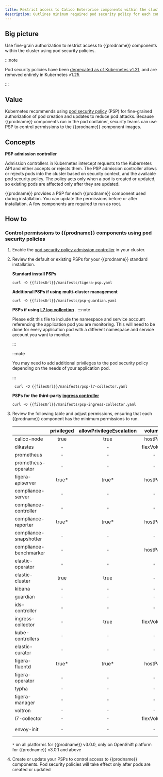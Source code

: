 ```yaml
---
title: Restrict access to Calico Enterprise components within the cluster
description: Outlines minimum required pod security policy for each component in Calico Enterprise
---
```


## Big picture

Use fine-grain authorization to restrict access to {{prodname}} components within the cluster using pod security policies.

:::note

Pod security policies have been [deprecated as of Kubernetes v1.21][deprecated], and are removed entirely in Kubernetes v1.25.

:::

## Value

Kubernetes recommends using [pod security policy](https://kubernetes.io/docs/concepts/policy/pod-security-policy/) (PSP) for fine-grained authorization of pod creation and updates to reduce pod attacks.
Because {{prodname}} components run in the pod container, security teams can use PSP to control permissions to the
{{prodname}} component images.

## Concepts

**PSP admission controller**

Admission controllers in Kubernetes intercept requests to the Kubernetes API and either accepts or rejects them. The PSP admission controller allows or rejects pods into the cluster based on security context, and the available pod security policy. The policy acts only when a pod is created or updated, so existing pods are affected only after they are updated.

{{prodname}} provides a PSP for each {{prodname}} component used during installation. You can update the permissions before or after installation. A few components are required to run as root.

## How to

### Control permissions to {{prodname}} components using pod security policies

1. Enable the [pod security policy admission controller](https://kubernetes.io/docs/concepts/policy/pod-security-policy/#enabling-pod-security-policies) in your cluster.

2. Review the default or existing PSPs for your {{prodname}} standard installation.

   **Standard install PSPs**

   ```bash-plain-text
   curl -O {{filesUrl}}/manifests/tigera-psp.yaml
   ```

   **Additional PSPs if using multi-cluster management**

   ```bash-plain-text
   curl -O {{filesUrl}}/manifests/psp-guardian.yaml
   ```

   **PSPs if using [L7 log collection](https://docs.tigera.io/visibility/elastic/l7/configure)** .
   :::note

   Please edit this file to include the namespace and service account referencing the application pod you are monitoring.
   This will need to be done for every application pod with a different namespace and service account you want to monitor.

   :::

   :::note

   You may need to add additional privileges to the pod security policy depending on the needs of your application pod.

   :::

   ```bash-plain-text
    curl -O {{filesUrl}}/manifests/psp-l7-collector.yaml
   ```

   **PSPs for the third-party [ingress controller](https://docs.tigera.io/security/advanced-policy)**

   ```bash-plain-text
   curl -O {{filesUrl}}/manifests/psp-ingress-collector.yaml
   ```

3. Review the following table and adjust permissions, ensuring that each {{prodname}} component has the minimum permissions to run.

   |                        | privileged | allowPrivilegeEscalation |  volumes   | hostNetwork | runAsUser | allowedCapabilities | hostPID |
   | :--------------------- | :--------: | :----------------------: | :--------: | :---------: | :-------: | :-----------------: | :-----: |
   | calico-node            |    true    |           true           |  hostPath  |    true     |   root    |          -          |    -    |
   | dikastes               |     -      |            -             | flexVolume |      -      |   root    |      NET_ADMIN      |    -    |
   | prometheus             |     -      |            -             |     -      |      -      |   root    |          -          |    -    |
   | prometheus-operator    |     -      |            -             |     -      |      -      |     -     |          -          |    -    |
   | tigera-apiserver       |   true\*   |          true\*          |  hostPath  |      -      |   root    |          -          |    -    |
   | compliance-server      |     -      |            -             |     -      |      -      |     -     |          -          |    -    |
   | compliance-controller  |     -      |            -             |     -      |      -      |     -     |                     |    -    |
   | compliance-reporter    |   true\*   |          true\*          |  hostPath  |      -      |   root    |          -          |    -    |
   | compliance-snapshotter |     -      |            -             |     -      |      -      |     -     |          -          |    -    |
   | compliance-benchmarker |     -      |            -             |  hostPath  |      -      |   root    |          -          |  true   |
   | elastic-operator       |     -      |            -             |     -      |      -      |     -     |          -          |    -    |
   | elastic-cluster        |    true    |           true           |     -      |      -      |   root    |      CAP_CHOWN      |    -    |
   | kibana                 |     -      |            -             |     -      |      -      |     -     |          -          |    -    |
   | guardian               |     -      |            -             |     -      |      -      |     -     |          -          |    -    |
   | ids-controller         |     -      |            -             |     -      |      -      |     -     |          -          |    -    |
   | ingress-collector      |     -      |           true           | flexVolume |      -      |   root    |  NET_BIND_SERVICE   |    -    |
   | kube-controllers       |     -      |            -             |     -      |      -      |     -     |          -          |    -    |
   | elastic-curator        |     -      |            -             |     -      |      -      |     -     |          -          |    -    |
   | tigera-fluentd         |   true\*   |          true\*          |  hostPath  |      -      |   root    |      CAP_CHOWN      |    -    |
   | tigera-operator        |     -      |            -             |     -      |    true     |     -     |          -          |    -    |
   | typha                  |     -      |            -             |     -      |    true     |     -     |          -          |    -    |
   | tigera-manager         |     -      |            -             |     -      |      -      |     -     |          -          |    -    |
   | voltron                |     -      |            -             |     -      |      -      |     -     |          -          |    -    |
   | l7-collector           |     -      |            -             | flexVolume |      -      |     -     |          -          |    -    |
   | envoy-init             |     -      |            -             |     -      |      -      |   root    | NET_ADMIN, NET_RAW  |    -    |

   `*` on all platforms for {{prodname}} v3.0.0, only on OpenShift platform for {{prodname}} v3.0.1 and above

4. Create or update your PSPs to control access to {{prodname}} components. Pod security policies will take effect only after pods are created or updated

[deprecated]: https://kubernetes.io/blog/2021/04/06/podsecuritypolicy-deprecation-past-present-and-future/
